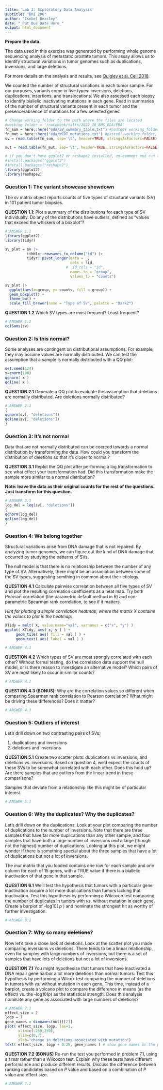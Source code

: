 ```yaml
---
title: 'Lab 3: Exploratory Data Analysis'
subtitle: "BMI 206"
author: "Isobel Beasley"
date: "_Put Due Date Here_"
output: html_document
---
```



**Prepare the data.**

The data used in this exercise was generated by performing whole genome sequencing analysis of metastatic prostate tumors. This assay allows us to identify structural variations in tumor genomes such as duplications, inversions, and large deletions.

For more details on the analysis and results, see [Quigley et al. Cell 2018](https://pubmed.ncbi.nlm.nih.gov/30033370).

We counted the number of structural variations in each tumor sample. For our purposes, variants come in five types: inversions, deletions, duplications, insertions, and translocations. We also assessed each biopsy to identify biallelic inactivating mutations in each gene. Read in summaries of the number of structural variants present in each tumor and the presence/absence of mutations for a few selected genes.

```r

# Change working_folder to the path where the files are located
#working_folder = '/notebook/talks/2022_10_BMS_EDA/EDA'
fn_sum = here::here("eda/SV_summary_table.txt") #paste0( working_folder, '/SV_summary_table.txt' )
fn_mut = here::here("eda/WCDT_mutations.txt") #paste0( working_folder, '/WCDT_mutations.txt')
sv = read.table(fn_sum, sep='\t', header=TRUE, stringsAsFactors=FALSE)

mut = read.table(fn_mut, sep='\t', header=TRUE, stringsAsFactors=FALSE)

# if you don't have ggplot2 or reshape2 installed, un-comment and run the next two lines:
#install.packages("ggplot2")
#install.packages("reshape2")
library(ggplot2)
library(reshape2)
```


### Question 1: The variant showcase showdown 

The *sv* matrix object reports counts of five types of structural variants (SV) in 101 patient tumor biopsies. 

**QUESTION 1.1**: Plot a summary of the distributions for each type of SV individually. Do any of the distributions have outliers, defined as "values that exceed the whiskers of a boxplot"? 

```r
# ANSWER 1.1
library(ggplot2)
library(tidyr)

sv_plot = sv |> 
          tibble::rownames_to_column("id") |>  
          tidyr::pivot_longer(data = _, 
                              cols = !id,
                            #  id_cols = "id", 
                              names_to = "group", 
                              values_to = "counts")

sv_plot |> 
  ggplot(aes(x=group, y= counts, fill = group)) + 
  geom_boxplot() + 
  theme_bw() + 
  scale_fill_brewer(name = "Type of SV", palette = "Dark2")

```


**QUESTION 1.2** Which SV types are most frequent? Least frequent?

```r
# ANSWER 1.2
colSums(sv)
```

### Question 2: Is this normal?

Some analyses are contingent on distributional assumptions. For example, they may assume values are normally distributed. We can test the assumption that a sample is normally distributed with a QQ plot:

```r
set.seed(124)
x=rnorm(100)
qqnorm( x )
qqline( x )
```

**QUESTION 2.1** Generate a QQ plot to evaluate the assumption that deletions are normally distributed. Are deletions normally distributed?

```r
# ANSWER 2.1
{
qqnorm(sv[, "deletions"])
qqline(sv[, "deletions"])
}
```

### Question 3: It's not normal

Data that are not normally distributed can be coerced towards a normal distribution by transforming the data. How could you transform the distribution of deletions so that it's closer to normal? 

**QUESTION 3.1** Replot the QQ plot after performing a log transformation to see what effect your transformation had. Did this transformation make the sample more similar to a normal distribution?

**Note: leave the data as their original counts for the rest of the questions. Just transform for this question.**

```r
# ANSWER 3.1
log_del = log(sv[, "deletions"])
{
qqnorm(log_del)
qqline(log_del)
}
```


### Question 4: We belong together

Structural variations arise from DNA damage that is not repaired. By analyzing tumor genomes, we can figure out the kind of DNA damage that occurred by studying the patterns of SVs.

The null model is that there is no relationship between the number of any type of SV. Alternatively, there might be an association between some of the SV types, suggesting somthing in common about their etiology. 

**QUESTION 4.1** Calculate pairwise correlation between all five types of SV and plot the resulting correlation coefficients as a heat map. Try both Pearson correlation (the parametric default method in R) and non-parametric Spearman rank correlation, to see if it matters. 

*Hint for plotting a simple correlation heatmap, where the matrix X contains the values to plot in the heatmap:*

```r
XTidy = melt( X, value.name="val", varnames = c("x", "y") )
ggplot( XTidy, aes( x, y ) ) + 
     geom_tile( aes( fill = val ) ) + 
     geom_text( aes( label = val ) ) 
```


```r
# ANSWER 4.1
```


**QUESTION 4.2** Which types of SV are most strongly correlated with each other? Without formal testing, do the correlation data support the null model, or is there reason to investigate an alternative model? Which pairs of SV are most likely to occur in similar counts? 

```r
# ANSWER 4.2
```

**QUESTION 4.3 (BONUS)**: Why are the correlation values so different when comparing Spearman rank correlation to Pearson correlation? What might be driving these differences? Does it matter?

```r
# ANSWER 4.3
```


### Question 5: Outliers of interest

Let's drill down on two contrasting pairs of SVs:

1) duplications and inversions
2) deletions and inversions

**QUESTION 5.1** Create two scatter plots: duplications vs inversions, and deletions vs. inversions. Based on question 4, we'd expect the counts of these SVs to be somewhat correlated with each other. Does this hold up? Are there samples that are outliers from the linear trend in these comparisons?

Samples that deviate from a relationship like this might be of particular interest.

```r
# ANSWER 5.1
```

### Question 6: Why the duplicates? Why the duplicates?

Let's drill down on the duplications. Look at your plot comparing the number of duplications to the number of inversions. Note that there are three samples that have far more duplications than any other sample, and four samples that have both a large number of inversions *and* a large (though not the highest) number of duplications. Looking at this plot, we might wonder if there is something special about the three samples that have a lot of duplications but not a lot of inversions.

The *mut* matrix that you loaded contains one row for each sample and one column for each of 15 genes, with a TRUE value if there is a biallelic inactivation of that gene in that sample.

**QUESTION 6.1** We'll test the hypothesis that tumors with a particular gene inactivation acquire a lot more duplications than tumors lacking that inactivation. Test this hypothesis by performing a Wilcoxon test comparing the number of duplicates in tumors with *vs.* without mutation in each gene. Create a barplot of -log10( *p* ) and nominate the strongest hit as worthy of further investigation.

```r
# ANSWER 6.1
```

### Question 7: Why so many ~~deletions~~?

Now let's take a close look at deletions. Look at the scatter plot you made comparing inversions *vs* deletions. There tends to be a linear relationship, even for samples with large numbers of inversions, but there is a set of samples that have lots of deletions but not a lot of inversions. 

**QUESTION 7.1** You might hypothesize that tumors that have inactivated a DNA repair gene harbor a lot more deletions than normal tumors. Test this hypothesis by performing a Wilcox test comparing the number of deletions in tumors with *vs.* without mutation in each gene. This time, instead of a barplot, create a volcano plot to compare the difference in means (as the effect) vs. the -log10(*p*) as the statistical strength. Does this analysis nominate any gene as associated with large numbers of deletions?

```r
# ANSWER 7.1
effect_size = ?
logp = ?
gene_names = dimnames(mut)[[2]]
plot( effect_size, logp, las=1, 
      xlim=c(-250,250), 
      ylim=c(0,7),
      xlab="change in deletions associated with mutation")
text( effect_size, logp + 0.25, gene_names ) # show gene names on the plot
```

**QUESTION 7.2 (BONUS)** Re-run the test you performed in problem 7.1, using a *t test* rather than a Wilcoxon test. Explain why these tests have different performance and produce different results. Discuss the difference between ranking candidates based on *P* value and based on a combination of *P* value and effect size.

```r
# ANSWER 7.2
```





